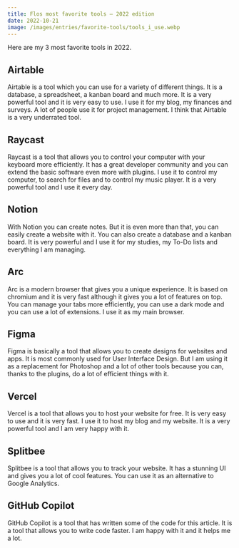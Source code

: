 ```yaml
---
title: Flos most favorite tools – 2022 edition
date: 2022-10-21
image: /images/entries/favorite-tools/tools_i_use.webp
---
```


Here are my 3 most favorite tools in 2022.

## Airtable

Airtable is a tool which you can use for a variety of different things. It is a database, a spreadsheet, a kanban board and much more. It is a very powerful tool and it is very easy to use. I use it for my blog, my finances and surveys. A lot of people use it for project management. I think that Airtable is a very underrated tool.

## Raycast

Raycast is a tool that allows you to control your computer with your keyboard more efficiently. It has a great developer community and you can extend the basic software even more with plugins. I use it to control my computer, to search for files and to control my music player. It is a very powerful tool and I use it every day.

## Notion

With Notion you can create notes. But it is even more than that, you can easily create a website with it. You can also create a database and a kanban board. It is very powerful and I use it for my studies, my To-Do lists and everything I am managing.

## Arc

Arc is a modern browser that gives you a unique experience. It is based on chromium and it is very fast although it gives you a lot of features on top. You can manage your tabs more efficiently, you can use a dark mode and you can use a lot of extensions. I use it as my main browser.

## Figma

Figma is basically a tool that allows you to create designs for websites and apps. It is most commonly used for User Interface Design. But I am using it as a replacement for Photoshop and a lot of other tools because you can, thanks to the plugins, do a lot of efficient things with it.

## Vercel

Vercel is a tool that allows you to host your website for free. It is very easy to use and it is very fast. I use it to host my blog and my website. It is a very powerful tool and I am very happy with it.

## Splitbee

Splitbee is a tool that allows you to track your website. It has a stunning UI and gives you a lot of cool features. You can use it as an alternative to Google Analytics.

## GitHub Copilot

GitHub Copilot is a tool that has written some of the code for this article. It is a tool that allows you to write code faster. I am happy with it and it helps me a lot.
